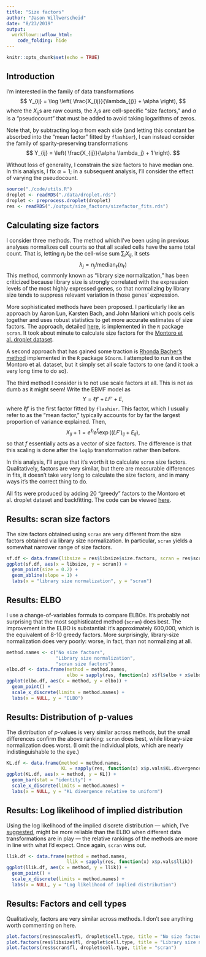 ```yaml
---
title: "Size factors"
author: "Jason Willwerscheid"
date: "8/23/2019"
output:
  workflowr::wflow_html:
    code_folding: hide
---
```


```r
knitr::opts_chunk$set(echo = TRUE)
```

## Introduction

I'm interested in the family of data transformations
$$ Y_{ij} = \log \left( \frac{X_{ij}}{\lambda_{j}} + \alpha \right), $$
where the $X_{ij}$s are raw counts, the $\lambda_j$s are cell-specific "size factors," and $\alpha$ is a "pseudocount" that must be added to avoid taking logarithms of zeros.

Note that, by subtracting $\log \alpha$ from each side (and letting this constant be absorbed into the "mean factor" fitted by `flashier`), I can instead consider the family of sparity-preserving transformations
$$ Y_{ij} = \left( \frac{X_{ij}}{\alpha \lambda_j} + 1 \right). $$

Without loss of generality, I constrain the size factors to have median one. In this analysis, I fix $\alpha = 1$; in a subsequent analysis, I'll consider the effect of varying the pseudocount.

```r
source("./code/utils.R")
droplet <- readRDS("./data/droplet.rds")
droplet <- preprocess.droplet(droplet)
res <- readRDS("./output/size_factors/sizefactor_fits.rds")
```

## Calculating size factors

I consider three methods. The method which I've been using in previous analyses normalizes cell counts so that all scaled cells have the same total count. That is, letting $n_j$ be the cell-wise sum $\sum_i X_{ij}$, it sets
$$ \lambda_j = n_j / \text{median}_\ell(n_\ell) $$
This method, commonly known as "library size normalization," has been criticized because library size is strongly correlated with the expression levels of the most highly expressed genes, so that normalizing by library size tends to suppress relevant variation in those genes' expression. 

More sophisticated methods have been proposed. I particularly like an approach by Aaron Lun, Karsten Bach, and John Marioni which pools cells together and uses robust statistics to get more accurate estimates of size factors. The approach, detailed [here](https://genomebiology.biomedcentral.com/articles/10.1186/s13059-016-0947-7), is implemented in the `R` package `scran`. It took about minute to calculate size factors for the [Montoro et al. droplet dataset](droplet.html).

A second approach that has gained some traction is [Rhonda Bacher's method](https://www.nature.com/articles/nmeth.4263) implemented in the `R` package `SCnorm`. I attempted to run it on the Montoro et al. dataset, but it simply set all scale factors to one (and it took a very long time to do so).

The third method I consider is to not use scale factors at all. This is not as dumb as it might seem! Write the EBMF model as
$$ Y = \ell f' + LF' + E, $$
where $\ell f'$ is the first factor fitted by `flashier`. This factor, which I usually refer to as the "mean factor," typically accounts for by far the largest proportion of variance explained. Then,
$$ X_{ij} + 1 = e^{\ell_i} e^{f_j} \exp \left( (LF')_{ij} + E_{ij} \right), $$
so that $f$ essentially acts as a vector of size factors. The difference is that this scaling is done after the `log1p` transformation rather then before.

In this analysis, I'll argue that it's worth it to calculate `scran` size factors. Qualitatively, factors are very similar, but there are measurable differences in fits, it doesn't take very long to calculate the size factors, and in many ways it's the correct thing to do.

All fits were produced by adding 20 "greedy" factors to the Montoro et al. droplet dataset and backfitting. The code can be viewed [here](https://github.com/willwerscheid/scFLASH/blob/master/code/size_factors/sizefactor_fits.R).

## Results: scran size factors

The size factors obtained using `scran` are very different from the size factors obtained via library size normalization. In particular, `scran` yields a somewhat narrower range of size factors.

```r
sf.df <- data.frame(libsize = res$libsize$size.factors, scran = res$scran$size.factors)
ggplot(sf.df, aes(x = libsize, y = scran)) +
  geom_point(size = 0.2) +
  geom_abline(slope = 1) + 
  labs(x = "library size normalization", y = "scran")
```

## Results: ELBO

I use a change-of-variables formula to compare ELBOs. It's probably not surprising that the most sophisticated method (`scran`) does best. The improvement in the ELBO is substantial: it's approximately 600,000, which is the equivalent of 8-10 greedy factors. More surprisingly, library-size normalization does very poorly: worse, in fact, than not normalizing at all.

```r
method.names <- c("No size factors", 
                  "Library size normalization",
                  "scran size factors")
elbo.df <- data.frame(method = method.names,
                      elbo = sapply(res, function(x) x$fl$elbo + x$elbo.adj))
ggplot(elbo.df, aes(x = method, y = elbo)) + 
  geom_point() +
  scale_x_discrete(limits = method.names) +
  labs(x = NULL, y = "ELBO")
```

## Results: Distribution of p-values

The distribution of $p$-values is very similar across methods, but the small differences confirm the above ranking: `scran` does best, while library-size normalization does worst. (I omit the individual plots, which are nearly indistinguishable to the eye.)

```r
KL.df <- data.frame(method = method.names, 
                    KL = sapply(res, function(x) x$p.vals$KL.divergence))
ggplot(KL.df, aes(x = method, y = KL)) +
  geom_bar(stat = "identity") +
  scale_x_discrete(limits = method.names) +
  labs(x = NULL, y = "KL divergence relative to uniform")
```

## Results: Log likelihood of implied distribution

Using the log likelihood of the implied discrete distribution --- which, I've [suggested](pvals.html), might be more reliable than the ELBO when different data transformations are in play --- the relative rankings of the methods are more in line with what I'd expect. Once again, `scran` wins out.

```r
llik.df <- data.frame(method = method.names, 
                      llik = sapply(res, function(x) x$p.vals$llik))
ggplot(llik.df, aes(x = method, y = llik)) + 
  geom_point() +
  scale_x_discrete(limits = method.names) +
  labs(x = NULL, y = "Log likelihood of implied distribution")
```

## Results: Factors and cell types

Qualitatively, factors are very similar across methods. I don't see anything worth commenting on here.

```r
plot.factors(res$noscale$fl, droplet$cell.type, title = "No size factors")
plot.factors(res$libsize$fl, droplet$cell.type, title = "Library size normalization")
plot.factors(res$scran$fl, droplet$cell.type, title = "scran")
```
